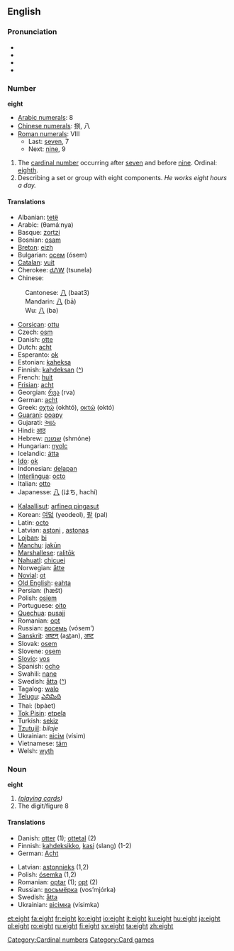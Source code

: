 ==English==

{{rank|music|direction|o\'|838|eight|modern|medium|ill}}

=== Pronunciation ===
*{{AHD|āt}}
*{{IPA|/eɪt/}}
*{{SAMPA|/eIt/}}
*{{audio|en-us-ate.ogg|Audio (US)}}

=== Number ===
'''eight'''

*[[w:Arabic numerals|Arabic numerals]]: 8
*[[w:Chinese numerals|Chinese numerals]]: 捌, 八
*[[w:Roman numerals|Roman numerals]]: VIII
**Last: [[seven]], 7
**Next: [[nine]], 9

# The [[cardinal number]] occurring after [[seven]] and before [[nine]].  Ordinal: [[eighth]].
# Describing a set or group with eight components. ''He works eight hours a day.''

==== Translations ====
{{top}}
*Albanian: [[tetë]]
*Arabic: {{ARchar|[[ثمانية]]}} (θamáːnya)
*Basque: [[zortzi]]
*Bosnian: [[osam]]
*[[Breton]]: [[eizh]]
*Bulgarian: [[осем]] (ósem)
*[[Catalan]]: [[vuit]]
*Cherokee: [[ᏧᏁᎳ]] (tsunela)
*Chinese:
:Cantonese: [[八]] (baat3)
:Mandarin: [[八]] (bā)
:Wu: [[八]] (ba)
*[[Corsican]]: [[ottu]]
*Czech: [[osm]]
*Danish: [[otte]]
*Dutch: [[acht]]
*Esperanto: [[ok]]
*Estonian: [[kaheksa]]
*Finnish: [[kahdeksan]] ([[:fi:kahdeksan|^]])
*French: [[huit]]
*[[Frisian]]: [[acht]]
*Georgian: [[რვა]] (rva)
*German: [[acht]]
*Greek: [[οχτώ]] (okhtó), [[οκτώ]] (októ)
*[[Guarani]]: [[poapy]]
*Gujarati: [[આઠ]] {{Unicode|(āṭha)}}
*Hindi: [[आठ]] {{Unicode|(āṭh)}}
*Hebrew: [[שמונה]] (shmóne)
*Hungarian: [[nyolc]]
*Icelandic: [[átta]]
*[[Ido]]: [[ok]]
*Indonesian: [[delapan]]
*[[Interlingua]]: [[octo]]
*Italian: [[otto]]
*Japanesse: [[八]] (はち, hachí)
{{mid}}
*[[Kalaallisut]]: [[arfineq pingasut]]
*Korean: [[여덟]] (yeodeol), [[팔]] (pal)
*Latin: [[octo]]
*Latvian: [[astoņi]] {{m}}, [[astoņas]] {{f}}
*[[Lojban]]: [[bi]]
*[[Manchu]]: [[jakūn]]
*[[Marshallese]]: [[ralitōk]]
*[[Nahuatl]]: [[chicuei]]
*Norwegian: [[åtte]]
*[[Novial]]: [[ot]]
*[[Old English]]: [[eahta]]
*Persian: {{FAchar|[[هشت|هَشت]]}} (hæšt)
*Polish: [[osiem]]
*Portuguese: [[oito]]
*[[Quechua]]: [[pusajj]]
*Romanian: [[opt]]
*Russian: [[восемь]] (vósem’)
*[[Sanskrit]]: [[अष्टन्]] (a<u>st</u>an), [[अष्ट]] {{Unicode|(aṣṭa)}}
*Slovak: [[osem]]
*Slovene: [[osem]]
*[[Slovio]]: [[vos#Slovio|vos]]
*Spanish: [[ocho]]
*Swahili: [[nane]]
*Swedish: [[åtta]] ([[:sv:åtta|^]])
*Tagalog: [[walo]]
*[[Telugu]]: [[ఎనిమిది]]
*Thai: {{THchar|[[แปด]]}} (bpàet)
*[[Tok Pisin]]: [[etpela]]
*Turkish: [[sekiz]]
*[[Tzutujil]]: ''bilaje''
*Ukrainian: [[вісім]] (vísim)
*Vietnamese: [[tám]]
*Welsh: [[wyth]]
{{bottom}}

=== Noun ===
'''eight'''

# ''([[playing cards]])''
# The digit/figure 8

==== Translations ====
{{top}}
*Danish: [[otter#Danish|otter]] {{c}} (1); [[ottetal]] {{n}} (2)
*Finnish: [[kahdeksikko]], [[kasi]] (slang) (1-2)
*German: [[Acht]] {{m}}
{{mid}}
*Latvian: [[astoņnieks]] {{m}} (1,2)
*Polish: [[ósemka]] {{f}} (1,2)
*Romanian: [[optar#Romanian|optar]] {{m}} (1); [[opt#Romanian|opt]] {{m}} (2)
*Russian: [[восьмёрка]] (vos’mjórka) {{f}}
*Swedish: [[åtta]]
*Ukrainian: [[вісімка]] (vísimka) {{f}}
{{bottom}}

[[Category:Cardinal numbers]]
[[Category:Card games]]

[[et:eight]]
[[fa:eight]]
[[fr:eight]]
[[ko:eight]]
[[io:eight]]
[[it:eight]]
[[ku:eight]]
[[hu:eight]]
[[ja:eight]]
[[pl:eight]]
[[ro:eight]]
[[ru:eight]]
[[fi:eight]]
[[sv:eight]]
[[ta:eight]]
[[zh:eight]]